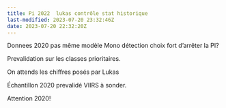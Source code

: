```yaml
---
title: Pi 2022  lukas contrôle stat historique
last-modified: 2023-07-20 23:32:46Z
date: 2023-07-20 22:32:20Z
---
```



Donnees 2020 pas même modèle 
Mono détection choix fort d'arrêter la PI?

Prevalidation sur les classes prioritaires.

On attends les chiffres posés par Lukas

Échantillon 2020 prevalidé VIIRS à sonder.

Attention 2020! 
